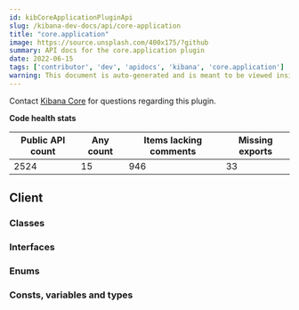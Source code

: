 ```yaml
---
id: kibCoreApplicationPluginApi
slug: /kibana-dev-docs/api/core-application
title: "core.application"
image: https://source.unsplash.com/400x175/?github
summary: API docs for the core.application plugin
date: 2022-06-15
tags: ['contributor', 'dev', 'apidocs', 'kibana', 'core.application']
warning: This document is auto-generated and is meant to be viewed inside our experimental, new docs system. Reach out in #docs-engineering for more info.
---
```




Contact [Kibana Core](https://github.com/orgs/elastic/teams/kibana-core) for questions regarding this plugin.

**Code health stats**

| Public API count  | Any count | Items lacking comments | Missing exports |
|-------------------|-----------|------------------------|-----------------|
| 2524 | 15 | 946 | 33 |

## Client

### Classes
<DocDefinitionList data={coreApplicationObj.client.classes}/>

### Interfaces
<DocDefinitionList data={coreApplicationObj.client.interfaces}/>

### Enums
<DocDefinitionList data={coreApplicationObj.client.enums}/>

### Consts, variables and types
<DocDefinitionList data={coreApplicationObj.client.misc}/>

